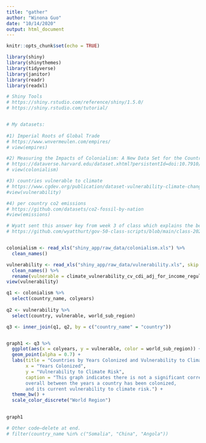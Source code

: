 ```yaml
---
title: "gather"
author: "Winona Guo"
date: "10/14/2020"
output: html_document
---
```


```r
knitr::opts_chunk$set(echo = TRUE)

library(shiny)
library(shinythemes)
library(tidyverse)
library(janitor)
library(readr)
library(readxl)

```


```r
# Shiny Tools
# https://shiny.rstudio.com/reference/shiny/1.5.0/
# https://shiny.rstudio.com/tutorial/ 


# My datasets: 
  
#1) Imperial Roots of Global Trade 
# https://www.wnvermeulen.com/empires/
# view(empires)

#2) Measuring the Impacts of Colonialism: A New Data Set for the Countries of Africa and Asia
# https://dataverse.harvard.edu/dataset.xhtml?persistentId=doi:10.7910/DVN/UQZFYA
# view(colonialism)

#3) countries vulnerable to climate
# https://www.cgdev.org/publication/dataset-vulnerability-climate-change
#view(vulnerability)

#4) per country co2 emissions
# https://github.com/datasets/co2-fossil-by-nation
#view(emissions)

# Wyatt sent this answer key from week 3 of class which explains the below.
# https://github.com/wyatthurt/gov-50-class-scripts/blob/main/class-2020-09-22/week_3_A.Rmd


colonialism <- read_xls("shiny_app/raw_data/colonialism.xls") %>%
  clean_names() 

vulnerability <- read_xls("shiny_app/raw_data/vulnerability.xls", skip = 2) %>%
  clean_names() %>%
  rename(vulnerable = climate_vulnerability_cv_cdi_adj_for_income_regulation)
view(vulnerability)


```

``` r

q1 <- colonialism %>%
  select(country_name, colyears) 
    
q2 <- vulnerability %>%
  select(country, vulnerable, world_sub_region)

q3 <- inner_join(q1, q2, by = c("country_name" = "country")) 


graph1 <- q3 %>%
  ggplot(aes(x = colyears, y = vulnerable, color = world_sub_region)) +
  geom_point(alpha = 0.7) +
  labs(title = "Countries by Years Colonized and Vulnerability to Climate Risk",
       x = "Years Colonized",
       y = "Vulnerability to Climate Risk",
       caption = "This graph indicates there is not a significant correlation
       overall between the years a country has been colonized, 
       and its current vulnerability to climate risk.") +
  theme_bw() + 
  scale_color_discrete("World Region")
  

graph1

# Other code—delete at end.
# filter(country_name %in% c("Somalia", "China", "Angola")) 
    
```